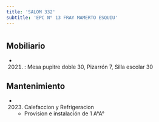 ```yaml
---
title: 'SALOM 332'
subtitle: 'EPC N° 13 FRAY MAMERTO ESQUIU'
---
```


#


## Mobiliario

*  (2021) : Mesa pupitre doble 30, Pizarrón 7, Silla escolar 30 





## Mantenimiento

*  (2023) Calefaccion y Refrigeracion 
    + Provision e instalación de 1 A°A°



